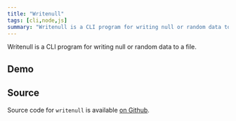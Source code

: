 ```yaml
---
title: "Writenull"
tags: [cli,node,js]
summary: "Writenull is a CLI program for writing null or random data to a file."
---
```


Writenull is a CLI program for writing null or random data to a file.
    
## Demo
<AsciinemaEmbed id="324619" width="700px" height="300px"/>

## Source
Source code for `writenull` is available [on Github](https://github.com/realprogrammer5000/writenull).
